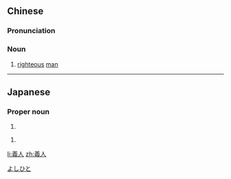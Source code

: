 {{also|义人}}
==Chinese==
{{zh-forms|s=义人}}

===Pronunciation===
{{zh-pron
|m=yìrén
|h=pfs=ngi-ngìn
|mn=gī-jîn
|cat=n
}}

===Noun===
{{zh-noun}}

# {{lb|zh|literary}} [[righteous]] [[man]]

----

==Japanese==
{{ja-kanjitab|義|人}}

===Proper noun===
{{ja-pos|proper|よしひと}}

# {{given name|male|lang=ja}}

{{ja-pos|proper|よしと}}

# {{given name|male|lang=ja}}

[[Category:Japanese male given names|よしひと]]

[[li:義人]]
[[zh:義人]]